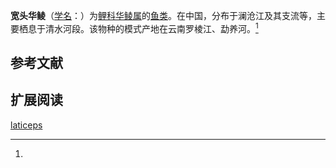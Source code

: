 {{Speciesbox
| name = 宽头华鲮
| status = 
| status_system = 
| image = 
| genus = Sinilabeo
| species = laticeps
| authority = Wu et Lin, 1977<ref name='id6082'>{{cite web| url =http://www.bioinfo.cn/db05/BjdwSpecies.php?action=view&id=6082| title =宽头华鲮| work =中国动物物种编目数据库| publisher =中国科学院微生物研究所| author =中国科学院动物研究所| accessdate =2009-04-11| deadurl =yes| archiveurl =https://web.archive.org/web/20160305025427/http://www.bioinfo.cn/db05/BjdwSpecies.php?action=view&id=6082| archivedate =2016-03-05}}</ref>
}}

'''宽头华鲮'''（[[学名|学名]]：{{lang|la|''Sinilabeo laticeps''}}）为[[鲤科|鲤科]][[华鲮属|华鲮属]]的[[鱼类|鱼类]]。在中国，分布于澜沧江及其支流等，主要栖息于清水河段。该物种的模式产地在云南罗棱江、勐养河。<ref name='id6082'/>

== 参考文献 ==
{{reflist}}

== 扩展阅读 ==
{{refbegin}}
{{wikispecies-inline|Sinilabeo laticeps|宽头华鲮}}
{{refend}}
{{Taxonbar|from=Q3761107}}

[[Category:华鲮属|laticeps]]


{{鯉形目小作品}}